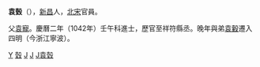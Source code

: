 '''袁瑴'''（{{bd|？||？||}}），[[新昌|新昌]]人，[[北宋|北宋]]官員。

父[[袁寵|袁寵]]。慶曆二年（1042年）壬午科進士，歷官至祥符縣丞。晚年與弟[[袁轂|袁轂]]遷入四明（今浙江寧波）。

[[Category:宋朝政治人物|Y]]
[[Category:城南袁氏|瑴]]
[[Category:新昌人|J]]
[[Category:鄞县人|J]]
[[Category:袁姓|J袁瑴]]